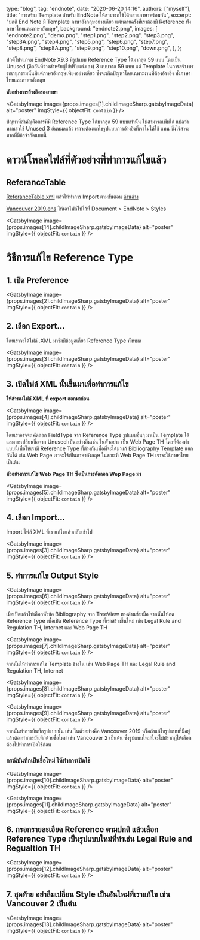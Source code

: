 
  type: "blog",
  tag: "endnote",
  date: "2020-06-20 14:16",
  authors: ["myself"],
  title: "การสร้าง Template สำหรับ EndNote ให้สามารถใช้ได้หลายภาษาพร้อมกัน",
  excerpt:
    "ปกติ End Note มี Template ภาษาอังกฤษอย่างเดียว แต่หลายครั้งที่เราต้องมี Reference ทั้งภาษาไทยและภาษาอังกฤษ",
  background: "endnote2.png",
  images: [
    "endnote2.png",
    "demo.png",
    "step1.png",
    "step2.png",
    "step3.png",
    "step3A.png",
    "step4.png",
    "step5.png",
    "step6.png",
    "step7.png",
    "step8.png",
    "step8A.png",
    "step9.png",
    "step10.png",
    "down.png",
  ],
};

ปกติโปรแกรม EndNote X9.3 มีรูปแบบ Reference Type ได้มากสุด 59 แบบ โดยเป็น Unused (คืออันที่ว่างสำหรับผู้ใช้ปรับแต่งเอง) 3 แบบจาก 59 แบบ แต่ Template ในการสร้างบรรณานุกรรมนั้นมีแต่ภาษาอังกฤษเพียงอย่างเดียว ซึ่งจะเกิดปัญหาโดยเฉพาะงานที่ต้องอ้างอิง ทั้งภาษาไทยและภาษาอังกฤษ

**ตัวอย่างการอ้างอิงสองภาษา**

<GatsbyImage
  image={props.images[1].childImageSharp.gatsbyImageData}
  alt="poster"
  imgStyle={{ objectFit: `contain` }}
/>

ปํญหาที่สำคัญคือการที่มี Reference Type ได้มากสุด 59 แบบเท่านั้น ไม่สามารถเพิ่มได้ แปลว่าหากเราใช้ Unused 3 อันหมดแล้ว เราจะต้องแกไขรูปแบบการอ้างอิงที่เราไม่ได้ใช้ แทน ซึ่งไร้สาระมากที่มีข้อจำกัดแบบนี้

# ดาวน์โหลดไฟล์ที่ตัวอย่างที่ทำการแก้ไขแล้ว

## ReferanceTable

[ReferanceTable.xml](/endnote/refTable.xml) แล้วให้ทำการ Import ตามขั้นตอน <a href="#4-%E0%B9%80%E0%B8%A5%E0%B8%B7%E0%B8%AD%E0%B8%81-import">ด้านล่าง</a>

[Vancouver 2019.ens](</endnote/Vancouver 2019.ens>) ให้เอาไฟล์ไปไว้ที่ Document > EndNote > Styles

<GatsbyImage
  image={props.images[14].childImageSharp.gatsbyImageData}
  alt="poster"
  imgStyle={{ objectFit: `contain` }}
/>

# วิธีการแก้ไข Reference Type

## 1. เปิด Preference

<GatsbyImage
  image={props.images[2].childImageSharp.gatsbyImageData}
  alt="poster"
  imgStyle={{ objectFit: `contain` }}
/>

## 2. เลือก Export...

โดยเราจะได้ไฟล์ .XML มาซึ่งมีข้อมูลเกี่ยว Reference Type ทั้งหมด

<GatsbyImage
  image={props.images[3].childImageSharp.gatsbyImageData}
  alt="poster"
  imgStyle={{ objectFit: `contain` }}
/>

## 3. เปิดไฟล์ XML นั้นขึ้นมาเพื่อทำการแก้ไข

**ให้สำรองไฟล์ XML ที่ export ออกมาก่อน**

<GatsbyImage
  image={props.images[4].childImageSharp.gatsbyImageData}
  alt="poster"
  imgStyle={{ objectFit: `contain` }}
/>

โดยเราอาจจะ คัดลอก FieldType จาก Reference Type รูปแบบอื่นๆ มาเป็น Template ได้ และการเปลี่ยนขื่อจาก Unused เป็นอย่างอื่นเช่น ในตัวอย่าง เป็น Web Page TH โดยที่ต้องทำแบบนี้เพื่อให้เรามี Reference Type ที่ต่างกันเพื่อที่จะได้มาแก้ Bibliography Template แยกกันได้ เช่น Web Page เราจะใช้เป็นภาษาอังกฤษ ในขณะที่ Web Page TH เราจะใช้ภาษาไทย เป็นต้น

**ตัวอย่างการแก้ไข Web Page TH ซึ่งเป็นการคัดลอก Wep Page มา**

<GatsbyImage
  image={props.images[5].childImageSharp.gatsbyImageData}
  alt="poster"
  imgStyle={{ objectFit: `contain` }}
/>

## 4. เลือก Import...

Import ไฟล์ XML ที่เราแก้ไขแล้วกลับเข้าไป

<GatsbyImage
  image={props.images[3].childImageSharp.gatsbyImageData}
  alt="poster"
  imgStyle={{ objectFit: `contain` }}
/>

## 5. ทำการแก้ไข Output Style

<GatsbyImage
  image={props.images[6].childImageSharp.gatsbyImageData}
  alt="poster"
  imgStyle={{ objectFit: `contain` }}
/>

เมื่อเปิดแล้วให้เลือกหัวข้อ Bibliography จาก TreeView ทางด้านซ้ายมือ จากนั้นให้กด Reference Type เพื่อเปิด Reference Type ที่เราสร้างขึ้นใหม่ เช่น Legal Rule and Regulation TH, Internet และ Web Page TH

<GatsbyImage
  image={props.images[7].childImageSharp.gatsbyImageData}
  alt="poster"
  imgStyle={{ objectFit: `contain` }}
/>

จากนั้นให้ทำการแก้ไข Template ข้างใน เช่น Web Page TH และ Legal Rule and Regulation TH, Internet

<GatsbyImage
  image={props.images[8].childImageSharp.gatsbyImageData}
  alt="poster"
  imgStyle={{ objectFit: `contain` }}
/>

<GatsbyImage
  image={props.images[9].childImageSharp.gatsbyImageData}
  alt="poster"
  imgStyle={{ objectFit: `contain` }}
/>

จากนั้นทำการบันทึกรูปแบบนั้น เช่น ในตัวอย่างคือ Vancouver 2019 หรือถ้าแก้ไขรูปแบบที่มีอยู่แล้วต้องทำการบันทึกด้วยชื่อใหม่ เช่น Vancouver 2 เป็นต้น ซึ่งรูปแบบใหม่นี้จะไม่ปรากฎให้เลือก ต้องไปทำการเปิดใช้ก่อน

### กรณีบันทึกเป็นชื่อใหม่ ให้ทำการเปิดใช้

<GatsbyImage
  image={props.images[10].childImageSharp.gatsbyImageData}
  alt="poster"
  imgStyle={{ objectFit: `contain` }}
/>

<GatsbyImage
  image={props.images[11].childImageSharp.gatsbyImageData}
  alt="poster"
  imgStyle={{ objectFit: `contain` }}
/>

## 6. กรอกรายละเอียด Reference ตามปกติ แล้วเลือก Reference Type เป็นรูปแบบใหม่ที่ทำเช่น Legal Rule and Regualtion TH

<GatsbyImage
  image={props.images[12].childImageSharp.gatsbyImageData}
  alt="poster"
  imgStyle={{ objectFit: `contain` }}
/>

## 7. สุดท้าย อย่าลืมเปลี่ยน Style เป็นอันใหม่ที่เราแก้ไข เช่น Vancouver 2 เป็นต้น

<GatsbyImage
  image={props.images[13].childImageSharp.gatsbyImageData}
  alt="poster"
  imgStyle={{ objectFit: `contain` }}
/>

